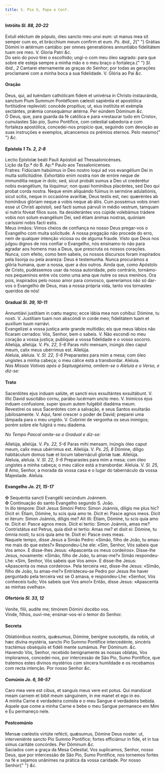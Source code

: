 ```yaml
---
title: S. Pio X, Papa e Conf.
---
```


<h4 class="text-center">
  Intróito <em>Sl. 88, 20-22</em>
</h4>
<div class="container-fluid">
  <div class="row">
    <div class="col-6 dropcaps text-justify">
      Extuli eléctum de pópulo, óleo sancto meo unxi eum: ut manus mea sit
      semper cum eo, et brácchium meum confirm et eum. <em>Ps. ibid., 2</em>{" "}
      Grátias Dómini in ætérnum cantábo: per omnes generatiónes annuntiábo
      fidelitátem tuam ore meo. V. Gloria Patri <em>&c.</em>
    </div>
    <div class="col-6 dropcaps text-justify">
      Do seio do povo tirei o escolhido; ungi-o com meu óleo sagrado: para que
      sobre ele esteja sempre a minha mão e o meu braço o fortaleça.{" "}
      <em>Sl. ibid., 2</em> Cantarei eternamente as graças do Senhor; por todas
      as gerações proclamarei com a minha boca a sua fidelidade. V. Glória ao
      Pai <em>&c.</em>
    </div>
  </div>
</div>

<h4 class="text-center">Oração</h4>
<div class="container-fluid">
  <div class="row">
    <div class="col-6 dropcaps text-justify">
      Deus, qui, ad tuéndam cathólicam fidem et univérsa in Christo instauránda,
      sanctum Pium Summum Pontéficem cælesti sapiéntia et apostólica fortitúdine
      replevísti: concéde propítius; ut, eius institúta et exémpla sectántes,
      prǽmia consequámur ætérna. Per eúndem Dóminum <em>&c.</em>
    </div>
    <div class="col-6 dropcaps text-justify">
      Ó Deus, que, para guarda da fé católica e para «restaurar tudo em Cristo»,
      cumulastes São pio, Sumo Pontífice, com celestial sabedoria e com
      fortaleza apostólica, concedei-nos propício que, seguindo com devoção as
      suas instruções e exemplos, alcancemos os prémios eternos. Pelo mesmo{" "}
      <em>&c.</em>
    </div>
  </div>
</div>

<h4 class="text-center">
  Epístola <em>1 Ts. 2, 2-8</em>
</h4>
<div class="container-fluid">
  <div class="row">
    <div class="col-6 text-justify">
      Lectio Epístolæ beáti Pauli Apóstoli ad Thessalonicénses.
    </div>
    <div class="col-6 text-justify">
      Lição da Ep.ª do B. Ap.º Paulo aos Tessalonicenses.
    </div>
    <div class="col-6 dropcaps text-justify">
      Fratres: Fidúciam habúimus in Deo nostro loqui ad vos evangélium Dei in
      multa sollicitúdine. Exhortátio enim nostra non de erróre neque de
      immundítia neque in dolo; sed, sicut probáti sumus a Deo ut crederétur
      nobis evangélium, ita lóquimur; non quasi homínibus placéntes, sed Deo qui
      probat corda nostra. Neque enim aliquándo fúimus in sermóne adulatiónis,
      sicut scitis, neque in occasióne avarítiæ, Deus testis est, nec quæréntes
      ab homínibus glóriam neque a vobis neque ab áliis. Cum possémus vobis
      óneri esse ut Christi apóstoli, sed facti sumus párvuli in médio vestrum,
      tamquam si nutrix fóveat fílios suos. Ita desiderántes vos cúpide
      volebámus trádere vobis non solum evangélium Dei, sed étiam ánimas
      nostras, quóniam caríssimi nobis facti estis.
    </div>
    <div class="col-6 dropcaps text-justify">
      Meus irmãos: Vimos cheios de confiança no nosso Deus pregar-vos o
      Evangelho com muita solicitude. A nossa pregação não procede do erro, nem
      de qualquer intenção viciosa ou de alguma fraude. Visto que Deus nos
      julgou dignos de nos confiar o Evangelho, nós ensinamo-lo não para agradar
      aos homens mas a Deus, que prescruta os nossos corações. Nunca, com
      efeito, como bem sabeis, os nossos discursos foram inspirados pela lisonja
      ou pela avareza: Deus é testemunha. Nunca procurámos a glória humana, quer
      a nossa, quer a dos outros. Ainda que, como Apóstolo de Cristo, pudéssemos
      usar da nossa autoridade, pelo contrário, tornámo-nos pequeninos entre vós
      como uma ama que nutre os seus meninos. Ora pois, inspirados pelo nosso
      amor para convosco, quereríamos não só dar-vos o Evangelho de Deus, mas a
      nossa própria vida, tanto vos tornastes queridos de nós!
    </div>
  </div>
</div>

<h4 class="text-center">
  Gradual <em>Sl. 39, 10-11</em>
</h4>
<div class="container-fluid">
  <div class="row">
    <div class="col-6 dropcaps text-justify">
      Annuntiávi justítiam in cœtu magno; ecce lábia mea non cohíbui: Dómine, tu
      nosti. V. Justítiam tuam non abscóndi in corde meo; fidelitátem tuam et
      auxílium tuum narrávi.
    </div>
    <div class="col-6 dropcaps text-justify">
      Evangelizei a vossa justiça ante grande multidão; eis que meus lábios não
      ficaram cerrados: Vós, Senhor, bem o sabeis. V. Não escondi no meu coração
      a vossa justiça; publiquei a vossa fidelidade e o vosso socorro.
    </div>
    <div class="col-6 text-justify">
      Allelúja, allelúja. V. <em>Ps. 22, 5-6</em> Paras mihi mensam, inúngis
      óleo caput meum, calix meus ubérrimus est. Allelúja.
    </div>
    <div class="col-6 text-justify">
      Aleluia, aleluia. V. <em>Sl. 22, 5-6</em> Preparastes para mim a mesa; com
      óleo ungistes a minha cabeça; o meu cálice está a transbordar. Aleluia.
    </div>
  </div>
</div>

<em>
  Nas Missas Votivas após a Septuagésima, omitem-se o Aleluia e o Verso, e
  diz-se:
</em>

<h4 class="text-center">Trato</h4>
<div class="container-fluid">
  <div class="row">
    <div class="col-6 dropcaps text-justify">
      Sacerdótes ejus induam salúte, et sancti eius exsultántes exsultábunt. V.
      Illic David suscitábo cornu, parábo lucérnam uncto meo. V. Inimícos ejus
      índuam confusione, super ipsum autem fulgébit diadéma meum.
    </div>
    <div class="col-6 dropcaps text-justify">
      Revestirei os seus Sacerdotes com a salvação, e seus Santos exultarão
      jubilosamente. V. Aqui, farei crescer o poder de David; preparei uma
      lâmpada para o meu ungido. V. Cobrirei de vergonha os seus inimigos; porém
      sobre ele fulgirá o meu diadema.
    </div>
  </div>
</div>

<em>No Tempo Pascal omite-se o Gradual e diz-se:</em>

<div class="container-fluid">
<div class="row">
<div class="col-6 text-justify">
Allelúja, allelúja. V. <em>Ps. 22, 5-6</em> Paras mihi mensam, inúngis óleo caput meum, calix meus ubérrimus est. Allelúja. V. <em>Ps. 25, 8</em> Dómine, díligo habitáculum domus tuæ et locum tabernáculi gloriæ tuæ. Allelúja.

</div>
<div class="col-6 text-justify">
Aleluia, aleluia. V. <em>Sl. 22, 5-6</em> Preparastes para mim a mesa; com óleo ungistes a minha cabeça; o meu cálice está a transbordar. Aleluia. V. <em>Sl. 25, 8</em> Amo, Senhor, a morada da vossa casa e o lugar do tabernáculo da vossa Majestade. Aleluia.
</div>
</div>
</div>

<h4 class="text-center">
  Evangelho <em>Jo. 21, 15-17</em>
</h4>
<div class="container-fluid">
  <div class="row">
    <div class="col-6 text-justify">
      <span class="text-danger">&#10016;</span> Sequéntia sancti Evangélii
      secúndum Joánnem.
    </div>
    <div class="col-6 text-justify">
      <span class="text-danger">&#10016;</span> Continuação do santo Evangelho
      segundo S. João.
    </div>
    <div class="col-6 dropcaps text-justify">
      In illo témpore: Dixit Jesus Simóni Petro: Simon Joánnis, díligis me plus
      hic? Dicit ei: Étiam, Dómine, tu scis quia amo te. Dicit ei: Pasce agnos
      meos. Dicit ei íterum: Simon Joánnis, diligis me? Ait illi: Étiam, Dómine,
      tu scis quia amo te. Dicit ei: Pasce agnos meos. Dicit ei tertio: Simon
      Joánnis, amas me? Contristátus est Petrus, quia dixit ei tertio: Amas me?
      et dixit ei: Dómine, tu ómnia nosti; tu scis quia amo te. Dixit ei: Pasce
      oves meas.
    </div>
    <div class="col-6 dropcaps text-justify">
      Naquele tempo, disse Jesus a Simão Pedro: «Simão, filho de João, tu
      amas-me mais do que estes?» Respondeu-Lhe ele: «Sim, Senhor, Vós sabeis
      que Vos amo». E disse-lhes Jesus: «Apascenta os meus cordeiros». Disse-lhe
      Jesus, novamente: «Simão, filho de João, tu amas-me?» Simão respondeu-Lhe:
      «Sim, Senhor, Vós sabeis que Vos amo». E disse-lhe Jesus: «Apascenta os
      meus cordeiros». Pela terceira vez, disse-lhe Jesus: «Simão, filho de
      João, tu amas-me?» Entristeceu-se Pedro por Jesus lhe haver perguntado
      pela terceira vez se O amava, e respondeu-Lhe: «Senhor, Vós conheceis
      tudo; Vós sabeis que Vos amo!» Então, disse Jesus: «Apascenta as minhas
      ovelhas».
    </div>
  </div>
</div>

<h4 class="text-center">
  Ofertório <em>Sl. 33, 12</em>
</h4>
<div class="container-fluid">
  <div class="row">
    <div class="col-6 dropcaps text-justify">
      Veníte, filii, audíte me; timórem Dómini docébo vos.
    </div>
    <div class="col-6 dropcaps text-justify">
      Vinde, filhos, ouvi-me; ensinar-vos-ei o temor do Senhor.
    </div>
  </div>
</div>

<h4 class="text-center">Secreta</h4>
<div class="container-fluid">
  <div class="row">
    <div class="col-6 dropcaps text-justify">
      Oblatiónibus nostris, quǽsumus, Dómine, benígne suscéptis, da nobis, ut
      hæc divína mystéria, sancto Pio Summo Pontífice intercedénte, sincéris
      tractémus obséquiis et fidéli mente sumámus. Per Dóminum. <em>&c.</em>
    </div>
    <div class="col-6 dropcaps text-justify">
      Havendo Vós, Senhor, recebido benignamente as nossas oblatas, Vos
      imploramos, concedei-nos, por intercessão de São Pio, Sumo Pontífice, que
      tratemos estes divinos mystérios com sincera humildade e os recebamos com
      recta intenção. Por nosso Senhor <em>&c.</em>
    </div>
  </div>
</div>

<h4 class="text-center">
  Comúnio <em>Jo. 6, 56-57</em>
</h4>
<div class="container-fluid">
  <div class="row">
    <div class="col-6 dropcaps text-justify">
      Caro mea vere est cibus, et sanguis meus vere est potus. Qui mandúcat meam
      carnem et bibit meum sánguinem, in me manet et ego in eo.
    </div>
    <div class="col-6 dropcaps text-justify">
      A minha Carne é verdadeira comida e o meu Sangue é verdadeira bebida.
      Aquele que come a minha Carne e bebe o meu Sangue permanece em Mim e Eu
      permaneço nele.
    </div>
  </div>
</div>

<h4 class="text-center">Postcomúnio</h4>
<div class="container-fluid">
  <div class="row">
    <div class="col-6 dropcaps text-justify">
      Mensæ cœléstis virtúte refécti, quǽsumus, Dómine Deus noster: ut,
      interveniénte sancto Pio Summo Pontífice; fortes efficiámur in fide, et in
      tua simus caritáte concórdes. Per Dóminum <em>&c.</em>
    </div>
    <div class="col-6 dropcaps text-justify">
      Saciados com a graça da Mesa Celestial, Vos suplicamos, Senhor, nosso
      Deus, que por intercessão de São Pio, Sumo Pontífice, nos tornemos fortes
      na fé e sejamos unânimes na prática da vossa caridade. Por nosso Senhor{" "}
      <em>&c.</em>
    </div>
  </div>
</div>
